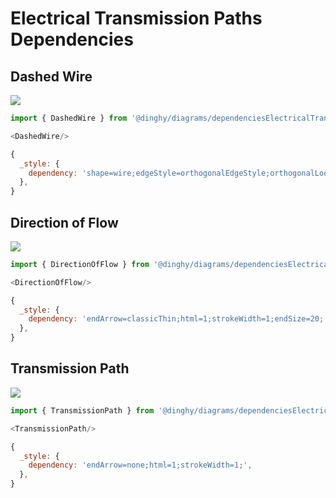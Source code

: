 
# Electrical Transmission Paths Dependencies


## Dashed Wire

<Tabs>
  <TabItem value="Preview">

![](./dashed-wire.png#drawio)

  </TabItem>
  <TabItem value="Usage">
    
```js
import { DashedWire } from '@dinghy/diagrams/dependenciesElectricalTransmissionPaths'

<DashedWire/>
```

  </TabItem>
  <TabItem value="Definition">
    
```js
{
  _style: {
    dependency: 'shape=wire;edgeStyle=orthogonalEdgeStyle;orthogonalLoop=1;jettySize=auto;html=1;sourcePerimeterSpacing=0;targetPerimeterSpacing=0;endArrow=none;curved=0;rounded=0;strokeColor=#009900;dashed=1;fillColor=#ffff00;dashPattern=12 12;fixDash=1;startSize=6;endSize=6;',
  },
}
```

  </TabItem>
</Tabs>


## Direction of Flow

<Tabs>
  <TabItem value="Preview">

![](./direction-of-flow.png#drawio)

  </TabItem>
  <TabItem value="Usage">
    
```js
import { DirectionOfFlow } from '@dinghy/diagrams/dependenciesElectricalTransmissionPaths'

<DirectionOfFlow/>
```

  </TabItem>
  <TabItem value="Definition">
    
```js
{
  _style: {
    dependency: 'endArrow=classicThin;html=1;strokeWidth=1;endSize=20;',
  },
}
```

  </TabItem>
</Tabs>


## Transmission Path

<Tabs>
  <TabItem value="Preview">

![](./transmission-path.png#drawio)

  </TabItem>
  <TabItem value="Usage">
    
```js
import { TransmissionPath } from '@dinghy/diagrams/dependenciesElectricalTransmissionPaths'

<TransmissionPath/>
```

  </TabItem>
  <TabItem value="Definition">
    
```js
{
  _style: {
    dependency: 'endArrow=none;html=1;strokeWidth=1;',
  },
}
```

  </TabItem>
</Tabs>

